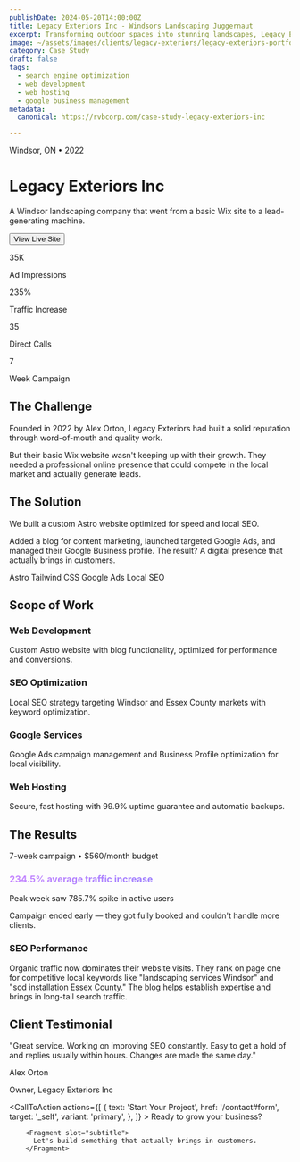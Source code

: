 ```yaml
---
publishDate: 2024-05-20T14:00:00Z
title: Legacy Exteriors Inc - Windsors Landscaping Juggernaut
excerpt: Transforming outdoor spaces into stunning landscapes, Legacy Exteriors Inc brings beauty and functionality to Windsor residents.
image: ~/assets/images/clients/legacy-exteriors/legacy-exteriors-portfolio-main.png
category: Case Study
draft: false
tags:
  - search engine optimization
  - web development
  - web hosting
  - google business management
metadata:
  canonical: https://rvbcorp.com/case-study-legacy-exteriors-inc

---
```



<div class="max-w-4xl mx-auto">

<div class="grid md:grid-cols-2 gap-16 items-center mb-20">
  <div>
    <p class="text-muted text-sm uppercase tracking-wider mb-4">Windsor, ON • 2022</p>
    <h1 class="text-5xl md:text-6xl font-bold mb-6 leading-tight">Legacy Exteriors Inc</h1>
    <p class="text-xl text-muted mb-8 leading-relaxed">A Windsor landscaping company that went from a basic Wix site to a lead-generating machine.</p>
    <Button varient="primary" href="https://legacyexteriorsinc.com" target="_blank">
      View Live Site
    </Button>
  </div>
  <div>
    <div class="backdrop-blur border border-[rgb(198,134,255)]/30 rounded-2xl p-8">
      <div class="grid grid-cols-2 gap-6">
        <div>
          <p class="text-3xl font-bold text-primary mb-1">35K</p>
          <p class="text-sm text-muted">Ad Impressions</p>
        </div>
        <div>
          <p class="text-3xl font-bold text-primary mb-1">235%</p>
          <p class="text-sm text-muted">Traffic Increase</p>
        </div>
        <div>
          <p class="text-3xl font-bold text-primary mb-1">35</p>
          <p class="text-sm text-muted">Direct Calls</p>
        </div>
        <div>
          <p class="text-3xl font-bold text-primary mb-1">7</p>
          <p class="text-sm text-muted">Week Campaign</p>
        </div>
      </div>
    </div>
  </div>
</div>

<div class="w-full h-px bg-gradient-to-r from-transparent via-primary to-transparent opacity-50 my-20"></div>

<div class="mb-20">
  <h2 class="text-sm uppercase tracking-wider text-muted mb-4">The Challenge</h2>
  <p class="text-2xl leading-relaxed mb-6">
    Founded in 2022 by Alex Orton, Legacy Exteriors had built a solid reputation through word-of-mouth and quality work.
  </p>
  <p class="text-lg text-muted leading-relaxed">
    But their basic Wix website wasn't keeping up with their growth. They needed a professional online presence that could compete in the local market and actually generate leads.
  </p>
</div>

<div class="mb-20">
  <h2 class="text-sm uppercase tracking-wider text-muted mb-4">The Solution</h2>
  <p class="text-2xl leading-relaxed mb-6">
    We built a custom Astro website optimized for speed and local SEO.
  </p>
  <p class="text-lg text-muted leading-relaxed mb-8">
    Added a blog for content marketing, launched targeted Google Ads, and managed their Google Business profile. The result? A digital presence that actually brings in customers.
  </p>

  <div class="flex gap-3 flex-wrap">
    <span class="px-4 py-2 bg-white/5 backdrop-blur border border-white/10 rounded-lg text-sm">Astro</span>
    <span class="px-4 py-2 bg-white/5 backdrop-blur border border-white/10 rounded-lg text-sm">Tailwind CSS</span>
    <span class="px-4 py-2 bg-white/5 backdrop-blur border border-white/10 rounded-lg text-sm">Google Ads</span>
    <span class="px-4 py-2 bg-white/5 backdrop-blur border border-white/10 rounded-lg text-sm">Local SEO</span>
  </div>
</div>

<div class="w-full h-px bg-gradient-to-r from-transparent via-primary to-transparent opacity-50 my-20"></div>

<div class="mb-20">
  <h2 class="text-sm uppercase tracking-wider text-muted mb-8">Scope of Work</h2>
  <div class="grid md:grid-cols-2 gap-6">
    <div class="border-l-2 border-[rgb(198,134,255)] pl-6">
      <h3 class="text-xl font-semibold mb-2">Web Development</h3>
      <p class="text-muted">Custom Astro website with blog functionality, optimized for performance and conversions.</p>
    </div>
    <div class="border-l-2 border-[rgb(198,134,255)] pl-6">
      <h3 class="text-xl font-semibold mb-2">SEO Optimization</h3>
      <p class="text-muted">Local SEO strategy targeting Windsor and Essex County markets with keyword optimization.</p>
    </div>
    <div class="border-l-2 border-[rgb(198,134,255)] pl-6">
      <h3 class="text-xl font-semibold mb-2">Google Services</h3>
      <p class="text-muted">Google Ads campaign management and Business Profile optimization for local visibility.</p>
    </div>
    <div class="border-l-2 border-[rgb(198,134,255)] pl-6">
      <h3 class="text-xl font-semibold mb-2">Web Hosting</h3>
      <p class="text-muted">Secure, fast hosting with 99.9% uptime guarantee and automatic backups.</p>
    </div>
  </div>
</div>

<div class="w-full h-px bg-gradient-to-r from-transparent via-primary to-transparent opacity-50 my-20"></div>

<div class="mb-20">
  <h2 class="text-sm uppercase tracking-wider text-muted mb-8">The Results</h2>

  <div class="bg-black/40 backdrop-blur border border-[rgb(198,134,255)]/30 rounded-2xl p-10 mb-12">
    <p class="text-sm text-muted mb-2">7-week campaign • $560/month budget</p>
    <h3 class="text-4xl md:text-5xl font-bold mb-4" style="background: linear-gradient(to right, rgb(198, 134, 255), rgb(119, 118, 255)); -webkit-background-clip: text; background-clip: text; -webkit-text-fill-color: transparent;">234.5% average traffic increase</h3>
    <p class="text-xl text-muted mb-6">Peak week saw 785.7% spike in active users</p>
    <p class="text-muted">Campaign ended early — they got fully booked and couldn't handle more clients.</p>
  </div>

  <div class="border-l-2 border-[rgb(198,134,255)] pl-6">
    <h3 class="text-xl font-semibold mb-3">SEO Performance</h3>
    <p class="text-muted leading-relaxed">
      Organic traffic now dominates their website visits. They rank on page one for competitive local keywords like "landscaping services Windsor" and "sod installation Essex County." The blog helps establish expertise and brings in long-tail search traffic.
    </p>
  </div>
</div>

<div class="w-full h-px bg-gradient-to-r from-transparent via-primary to-transparent opacity-50 my-20"></div>

<div class="mb-20">
  <h2 class="text-sm uppercase tracking-wider text-muted mb-8">Client Testimonial</h2>
  <div class="bg-black/40 backdrop-blur border border-[rgb(198,134,255)]/30 rounded-2xl p-10">
    <p class="text-2xl leading-relaxed mb-8 italic">
      "Great service. Working on improving SEO constantly. Easy to get a hold of and replies usually within hours. Changes are made the same day."
    </p>
    <div>
      <p class="font-bold text-lg">Alex Orton</p>
      <p class="text-muted">Owner, Legacy Exteriors Inc</p>
    </div>
  </div>
</div>

</div>

<CallToAction
    actions={[
        {
            text: 'Start Your Project',
            href: '/contact#form',
            target: '_self',
            variant: 'primary',
        },
        ]}
    >
        <Fragment slot="title">
          Ready to grow your business?
        </Fragment>

        <Fragment slot="subtitle">
          Let's build something that actually brings in customers.
        </Fragment>

  </CallToAction>
